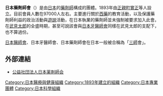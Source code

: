 '''日本藥劑師會'''（{{jpn|j=日本薬剤師会|hg=にほんやくざいしかい|rm=Nihon Yakuzaishi Kai}}）是由[[日本|日本]]的[[藥劑師|藥劑師]]構成的團體。1893年由[[正親町實正|正親町實正]]等人設立。目前會員人數在97000人左右。主要進行關於[[西藥|西藥]]的教育活動，以及保護藥劑師利益的政治活動與[[遊說|遊說]]活動，在日本執業的藥劑師並未強制被要求加入此會。在[[武見太郎|武見太郎]]的全盛時期，甚至可說該會與[[日本牙醫師會|日本牙醫師會]]同樣在武見太郎的支配下，也不算過份。

[[日本醫師會|日本醫師會]]、日本牙醫師會、日本藥劑師會在日本一般被合稱為「[[三师_(消歧义)|三師]]會」。

== 外部連結 ==
*{{ja}}[http://www.nichiyaku.or.jp/ 公益社団法人日本薬剤師会] {{Wayback|url=http://www.nichiyaku.or.jp/ |date=20210218180044 }}

{{japan-stub}}

[[Category:日本醫療與健康組織|Category:日本醫療與健康組織]]
[[Category:1893年建立的組織|Category:1893年建立的組織]]
[[Category:日本專業團體|Category:日本專業團體]]
[[Category:日本科學組織|Category:日本科學組織]]